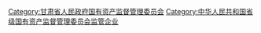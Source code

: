 [[Category:甘肃省人民政府国有资产监督管理委员会|Category:甘肃省人民政府国有资产监督管理委员会]]
[[Category:中华人民共和国省级国有资产监督管理委员会监管企业|Category:中华人民共和国省级国有资产监督管理委员会监管企业]]